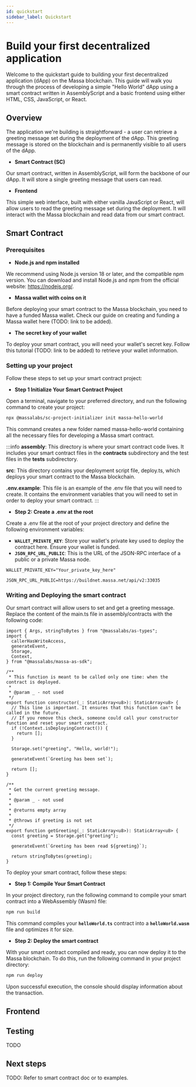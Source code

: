 ```yaml
---
id: quickstart
sidebar_label: Quickstart
---
```


# Build your first decentralized application

Welcome to the quickstart guide to building your first decentralized application (dApp) on the Massa blockchain. This guide will walk you through the process of developing a simple "Hello World" dApp using a smart contract written in AssemblyScript and a basic frontend using either HTML, CSS, JavaScript, or React.

## Overview

The application we're building is straightforward - a user can retrieve a greeting message set during the deployment of the dApp. This greeting message is stored on the blockchain and is permanently visible to all users of the dApp.

- **Smart Contract (SC)**

Our smart contract, written in AssemblyScript, will form the backbone of our dApp. It will store a single greeting message that users can read.

- **Frontend**

This simple web interface, built with either vanilla JavaScript or React, will allow users to read the greeting message set during the deployment. It will interact with the Massa blockchain and read data from our smart contract.

## Smart Contract

### Prerequisites

- **Node.js and npm installed**

We recommend using Node.js version 18 or later, and the compatible npm version. You can download and install Node.js and npm from the official website: https://nodejs.org/.

- **Massa wallet with coins on it**

Before deploying your smart contract to the Massa blockchain, you need to have a funded Massa wallet. Check our guide on creating and funding a Massa wallet here (TODO: link to be added).

- **The secret key of your wallet**

To deploy your smart contract, you will need your wallet's secret key. Follow this tutorial (TODO: link to be added) to retrieve your wallet information.

### Setting up your project

Follow these steps to set up your smart contract project:

- **Step 1 Initialize Your Smart Contract Project**

Open a terminal, navigate to your preferred directory, and run the following command to create your project:

```bash
npx @massalabs/sc-project-initializer init massa-hello-world
```

This command creates a new folder named massa-hello-world containing all the necessary files for developing a Massa smart contract.

:::info
**assembly**: This directory is where your smart contract code lives. It includes your smart contract files in the **contracts** subdirectory and the test files in the **tests** subdirectory.

**src**: This directory contains your deployment script file, deploy.ts, which deploys your smart contract to the Massa blockchain.

**.env.example**: This file is an example of the .env file that you will need to create. It contains the environment variables that you will need to set in order to deploy your smart contract.
:::

- **Step 2: Create a .env at the root**

Create a .env file at the root of your project directory and define the following environment variables:

- **`WALLET_PRIVATE_KEY`**: Store your wallet's private key used to deploy the contract here. Ensure your wallet is funded.
- **`JSON_RPC_URL_PUBLIC`**: This is the URL of the JSON-RPC interface of a public or a private Massa node.

```
WALLET_PRIVATE_KEY="Your_private_key_here"

JSON_RPC_URL_PUBLIC=https://buildnet.massa.net/api/v2:33035
```

### Writing and Deploying the smart contract

Our smart contract will allow users to set and get a greeting message. Replace the content of the main.ts file in assembly/contracts with the following code:

```tsx
import { Args, stringToBytes } from "@massalabs/as-types";
import {
  callerHasWriteAccess,
  generateEvent,
  Storage,
  Context,
} from "@massalabs/massa-as-sdk";

/**
 * This function is meant to be called only one time: when the contract is deployed.
 *
 * @param _ - not used
 */
export function constructor(_: StaticArray<u8>): StaticArray<u8> {
  // This line is important. It ensures that this function can't be called in the future.
  // If you remove this check, someone could call your constructor function and reset your smart contract.
  if (!Context.isDeployingContract()) {
    return [];
  }

  Storage.set("greeting", "Hello, world!");

  generateEvent(`Greeting has been set`);

  return [];
}

/**
 * Get the current greeting message.
 *
 * @param _ - not used
 *
 * @returns empty array
 *
 * @throws if greeting is not set
 */
export function getGreeting(_: StaticArray<u8>): StaticArray<u8> {
  const greeting = Storage.get("greeting");

  generateEvent(`Greeting has been read ${greeting}`);

  return stringToBytes(greeting);
}
```

To deploy your smart contract, follow these steps:

- **Step 1: Compile Your Smart Contract**

In your project directory, run the following command to compile your smart contract into a WebAssembly (Wasm) file:

```bash
npm run build
```

This command compiles your **`helloWorld.ts`** contract into a **`helloWorld.wasm`** file and optimizes it for size.

- **Step 2: Deploy the smart contract**

With your smart contract compiled and ready, you can now deploy it to the Massa blockchain. To do this, run the following command in your project directory:

```bash
npm run deploy
```

Upon successful execution, the console should display information about the transaction.

## Frontend

## Testing

TODO

## Next steps

TODO: Refer to smart contract doc or to examples.

